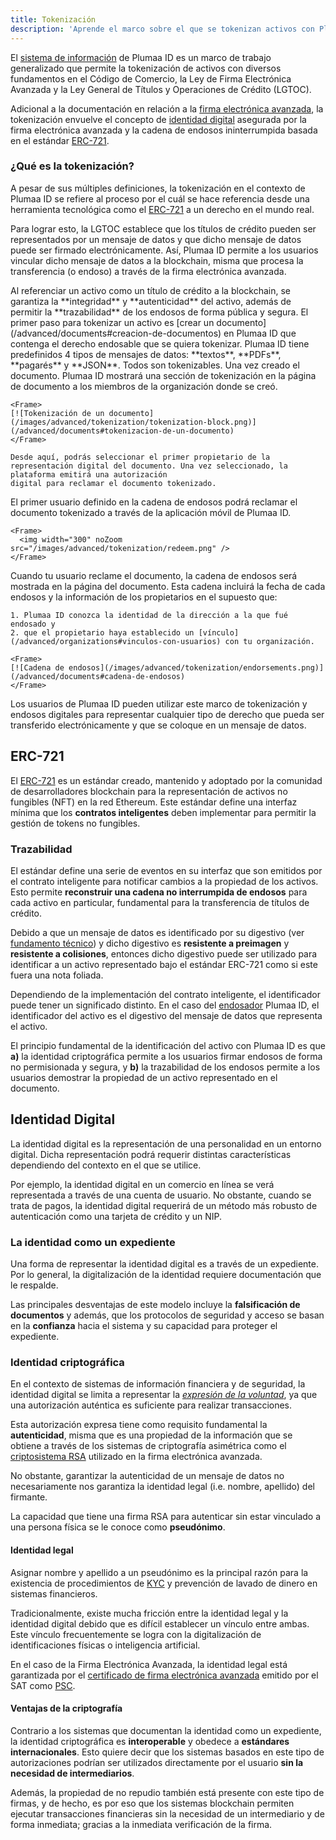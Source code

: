 ```yaml
---
title: Tokenización
description: 'Aprende el marco sobre el que se tokenizan activos con Plumaa ID'
---
```


El [sistema de información](./technical/information-system/) de Plumaa ID es un marco de trabajo generalizado que permite la tokenización de activos con diversos fundamentos en el Código de Comercio, la Ley de Firma Electrónica Avanzada y la Ley General de Títulos y Operaciones de Crédito (LGTOC).

Adicional a la documentación en relación a la [firma electrónica avanzada](/advanced/technical/electronic-signature/what-is-an-advanced-electronic-signature#fundamento-legal), la tokenización envuelve el concepto de [identidad digital](#identidad-digital) asegurada por la firma electrónica avanzada y la cadena de endosos ininterrumpida basada en el estándar [ERC-721](#erc-721).

### ¿Qué es la tokenización?

A pesar de sus múltiples definiciones, la tokenización en el contexto de Plumaa ID se refiere al proceso por el cuál se hace referencia desde una herramienta tecnológica como el [ERC-721](#erc-721) a un derecho en el mundo real.

Para lograr esto, la LGTOC establece que los títulos de crédito pueden ser representados por un mensaje de datos y que dicho mensaje de datos puede ser firmado electrónicamente. Así, Plumaa ID permite a los usuarios vincular dicho mensaje de datos a la blockchain, misma que procesa la transferencia (o endoso) a través de la firma electrónica avanzada.

<Tip>
Al referenciar un activo como un título de crédito a la blockchain, se garantiza la **integridad** y **autenticidad** del activo, además de permitir la **trazabilidad** de los endosos de forma pública y segura.
</Tip>

<Steps>
  <Step title="Crear un documento endosable">
    El primer paso para tokenizar un activo es [crear un documento](/advanced/documents#creacion-de-documentos) en Plumaa ID que contenga el derecho endosable que se quiera tokenizar.
    <Tip>
    Plumaa ID tiene predefinidos 4 tipos de mensajes de datos: **textos**, **PDFs**, **pagarés** y **JSON**. Todos son tokenizables.
    </Tip>
  </Step>
  <Step title="Selecciona el inicio de la cadena de endosos">
    Una vez creado el documento. Plumaa ID mostrará una sección de tokenización en la página de documento a los miembros de la organización donde se creó.

    <Frame>
    [![Tokenización de un documento](/images/advanced/tokenization/tokenization-block.png)](/advanced/documents#tokenizacion-de-un-documento)
    </Frame>

    Desde aquí, podrás seleccionar el primer propietario de la representación digital del documento. Una vez seleccionado, la plataforma emitirá una autorización
    digital para reclamar el documento tokenizado.
  </Step>
  <Step title="Que tu usuario reclame el documento">
    El primer usuario definido en la cadena de endosos podrá reclamar el documento tokenizado a través de la aplicación móvil de Plumaa ID.

    <Frame>
      <img width="300" noZoom src="/images/advanced/tokenization/redeem.png" />
    </Frame>
  </Step>
  <Step title="Observa la cadena de endosos">
    Cuando tu usuario reclame el documento, la cadena de endosos será mostrada en la página del documento. Esta cadena incluirá la fecha de cada endosos y la información de los propietarios en el supuesto que:
    
    1. Plumaa ID conozca la identidad de la dirección a la que fué endosado y 
    2. que el propietario haya establecido un [vínculo](/advanced/organizations#vinculos-con-usuarios) con tu organización.
  
    <Frame>
    [![Cadena de endosos](/images/advanced/tokenization/endorsements.png)](/advanced/documents#cadena-de-endosos)
    </Frame>
  </Step>
</Steps>

<Note>
Los usuarios de Plumaa ID pueden utilizar este marco de tokenización y endosos digitales para representar cualquier tipo de derecho que pueda ser transferido electrónicamente y que se coloque en un mensaje de datos.
</Note>

## ERC-721

El [ERC-721](https://eips.ethereum.org/EIPS/eip-721) es un estándar creado, mantenido y adoptado por la comunidad de desarrolladores blockchain para la representación de activos no fungibles (NFT) en la red Ethereum. Este estándar define una interfaz mínima que los **contratos inteligentes** deben implementar para permitir la gestión de tokens no fungibles.

### Trazabilidad

El estándar define una serie de eventos en su interfaz que son emitidos por el contrato inteligente para notificar cambios a la propiedad de los activos. Esto permite **reconstruir una cadena no interrumpida de endosos** para cada activo en particular, fundamental para la transferencia de títulos de crédito.

Debido a que un mensaje de datos es identificado por su digestivo (ver [fundamento técnico](/advanced/technical/electronic-signature/what-is-an-advanced-electronic-signature#fundamento-tecnico)) y dicho digestivo es **resistente a preimagen** y **resistente a colisiones**, entonces dicho digestivo puede ser utilizado para identificar a un activo representado bajo el estándar ERC-721 como si este fuera una nota foliada.

Dependiendo de la implementación del contrato inteligente, el identificador puede tener un significado distinto. En el caso del [endosador](/advanced/technical/information-system/endorser.mdx) Plumaa ID, el identificador del activo es el digestivo del mensaje de datos que representa el activo.

El principio fundamental de la identificación del activo con Plumaa ID es que **a)** la identidad criptográfica permite a los usuarios firmar endosos de forma no permisionada y segura, y **b)** la trazabilidad de los endosos permite a los usuarios demostrar la propiedad de un activo representado en el documento.

## Identidad Digital

La identidad digital es la representación de una personalidad en un entorno digital. Dicha representación podrá requerir distintas características dependiendo del contexto en el que se utilice.

Por ejemplo, la identidad digital en un comercio en línea se verá representada a través de una cuenta de usuario. No obstante, cuando se trata de pagos, la identidad digital requerirá de un método más robusto de autenticación como una tarjeta de crédito y un NIP.

### La identidad como un expediente

Una forma de representar la identidad digital es a través de un expediente. Por lo general, la digitalización de la identidad requiere documentación que le respalde.

Las principales desventajas de este modelo incluye la **falsificación de documentos** y además, que los protocolos de seguridad y acceso se basan en la **confianza** hacia el sistema y su capacidad para proteger el expediente.

### Identidad criptográfica

En el contexto de sistemas de información financiera y de seguridad, la identidad digital se limita a representar la [_expresión de la voluntad_](/concepts/foundations#la-expresion-de-la-voluntad), ya que una autorización auténtica es suficiente para realizar transacciones.

Esta autorización expresa tiene como requisito fundamental la **autenticidad**, misma que es una propiedad de la información que se obtiene a través de los sistemas de criptografía asimétrica como el [criptosistema RSA](/advanced/technical/electronic-signature/what-is-an-advanced-electronic-signature#criptosistema-rsa) utilizado en la firma electrónica avanzada.

No obstante, garantizar la autenticidad de un mensaje de datos no necesariamente nos garantiza la identidad legal (i.e. nombre, apellido) del firmante.

<Note>La capacidad que tiene una firma RSA para autenticar sin estar vinculado a una persona física se le conoce como **pseudónimo**.</Note>

#### Identidad legal

Asignar nombre y apellido a un pseudónimo es la principal razón para la existencia de procedimientos de [KYC](/use-cases/verify-identity#know-your-customer-kyc) y prevención de lavado de dinero en sistemas financieros.

Tradicionalmente, existe mucha fricción entre la identidad legal y la identidad digital debido que es difícil establecer un vínculo entre ambas. Este vínculo frecuentemente se logra con la digitalización de identificaciones físicas o inteligencia artificial.

En el caso de la Firma Electrónica Avanzada, la identidad legal está garantizada por el [certificado de firma electrónica avanzada](/advanced/technical/electronic-signature/trust-service-providers#certificados-de-firma-electronica-avanzada) emitido por el SAT como [PSC](/advanced/technical/electronic-signature/trust-service-providers).

#### Ventajas de la criptografía

Contrario a los sistemas que documentan la identidad como un expediente, la identidad criptográfica es **interoperable** y obedece a **estándares internacionales**. Esto quiere decir que los sistemas basados en este tipo de autorizaciones podrían ser utilizados directamente por el usuario **sin la necesidad de intermediarios**.

Además, la propiedad de no repudio también está presente con este tipo de firmas, y de hecho, es por eso que los sistemas blockchain permiten ejecutar transacciones financieras sin la necesidad de un intermediario y de forma inmediata; gracias a la inmediata verificación de la firma.
